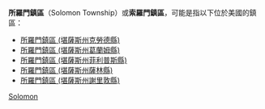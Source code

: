 '''所羅門鎮區'''（Solomon Township）或'''索羅門鎮區'''，可能是指以下位於美國的鎮區：

* [[所羅門鎮區_(堪薩斯州克勞德縣)|所羅門鎮區 (堪薩斯州克勞德縣)]]
* [[所羅門鎮區_(堪薩斯州葛蘭姆縣)|所羅門鎮區 (堪薩斯州葛蘭姆縣)]]
* [[所羅門鎮區_(堪薩斯州菲利普斯縣)|所羅門鎮區 (堪薩斯州菲利普斯縣)]]
* [[所羅門鎮區_(堪薩斯州薩林縣)|所羅門鎮區 (堪薩斯州薩林縣)]]
* [[所羅門鎮區_(堪薩斯州謝里敦縣)|所羅門鎮區 (堪薩斯州謝里敦縣)]]

{{Geodis|Solomon|cat=五字地名消歧義}}
[[Category:鎮區名稱消歧義|Solomon]]